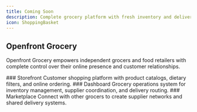 ```yaml
---
title: Coming Soon
description: Complete grocery platform with fresh inventory and delivery management
icon: ShoppingBasket
---
```



## Openfront Grocery

Openfront Grocery empowers independent grocers and food retailers with complete control over their online presence and customer relationships.

<Steps>
<Step>
### Storefront
Customer shopping platform with product catalogs, dietary filters, and online ordering.
</Step>

<Step>
### Dashboard
Grocery operations system for inventory management, supplier coordination, and delivery routing.
</Step>

<Step>
### Marketplace
Connect with other grocers to create supplier networks and shared delivery systems.
</Step>
</Steps>